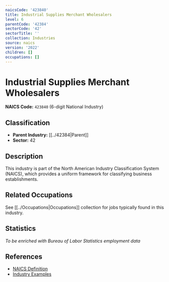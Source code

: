 ```yaml
---
naicsCode: '423840'
title: Industrial Supplies Merchant Wholesalers
level: 6
parentCode: '42384'
sectorCode: '42'
sectorTitle: ''
collection: Industries
source: naics
version: '2022'
children: []
occupations: []
---
```

# Industrial Supplies Merchant Wholesalers

**NAICS Code:** `423840` (6-digit National Industry)

## Classification

- **Parent Industry:** [[../42384|Parent]]
- **Sector:** 42

## Description

This industry is part of the North American Industry Classification System (NAICS), which provides a uniform framework for classifying business establishments.

## Related Occupations

See [[../Occupations|Occupations]] collection for jobs typically found in this industry.

## Statistics

*To be enriched with Bureau of Labor Statistics employment data*

## References

- [NAICS Definition](https://www.census.gov/naics/)
- [Industry Examples](https://www.census.gov/naics/2022NAICS/)
